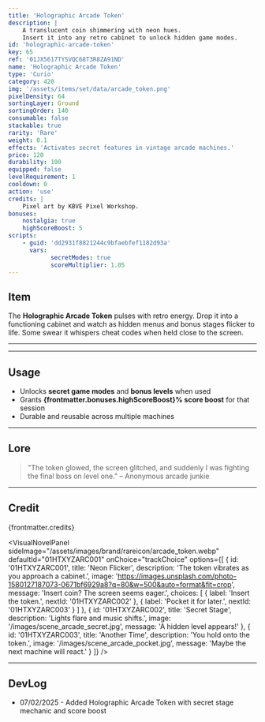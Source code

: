 ```yaml
---
title: 'Holographic Arcade Token'
description: |
    A translucent coin shimmering with neon hues.
    Insert it into any retro cabinet to unlock hidden game modes.
id: 'holographic-arcade-token'
key: 65
ref: '01JX5617TYSVQC68T3R8ZA91ND'
name: 'Holographic Arcade Token'
type: 'Curio'
category: 420
img: '/assets/items/set/data/arcade_token.png'
pixelDensity: 64
sortingLayer: Ground
sortingOrder: 140
consumable: false
stackable: true
rarity: 'Rare'
weight: 0.1
effects: 'Activates secret features in vintage arcade machines.'
price: 120
durability: 100
equipped: false
levelRequirement: 1
cooldown: 0
action: 'use'
credits: |
    Pixel art by KBVE Pixel Workshop.
bonuses:
    nostalgia: true
    highScoreBoost: 5
scripts:
    - guid: 'dd2931f8821244c9bfaebfef1182d93a'
      vars:
            secretModes: true
            scoreMultiplier: 1.05
---
```



## Item

The **Holographic Arcade Token** pulses with retro energy. Drop it into a functioning cabinet and watch as hidden menus and bonus stages flicker to life. Some swear it whispers cheat codes when held close to the screen.

---

<ItemDBPanel data={frontmatter} />

---

## Usage

- Unlocks **secret game modes** and **bonus levels** when used
- Grants **{frontmatter.bonuses.highScoreBoost}% score boost** for that session
- Durable and reusable across multiple machines

---

## Lore

> "The token glowed, the screen glitched, and suddenly I was fighting the final boss on level one." – Anonymous arcade junkie

---

## Credit

{frontmatter.credits}

<VisualNovelPanel
  sideImage="/assets/images/brand/rareicon/arcade_token.webp"
  defaultId="01HTXYZARC001"
  onChoice="trackChoice"
  options={[
    {
      id: '01HTXYZARC001',
      title: 'Neon Flicker',
      description: 'The token vibrates as you approach a cabinet.',
      image: 'https://images.unsplash.com/photo-1580127187073-0671bf6929a8?q=80&w=500&auto=format&fit=crop',
      message: 'Insert coin? The screen seems eager.',
      choices: [
        { label: 'Insert the token.', nextId: '01HTXYZARC002' },
        { label: 'Pocket it for later.', nextId: '01HTXYZARC003' }
      ]
    },
    {
      id: '01HTXYZARC002',
      title: 'Secret Stage',
      description: 'Lights flare and music shifts.',
      image: '/images/scene_arcade_secret.jpg',
      message: 'A hidden level appears!'
    },
    {
      id: '01HTXYZARC003',
      title: 'Another Time',
      description: 'You hold onto the token.',
      image: '/images/scene_arcade_pocket.jpg',
      message: 'Maybe the next machine will react.'
    }
  ]}
/>

---

## DevLog

- 07/02/2025 - Added Holographic Arcade Token with secret stage mechanic and score boost

